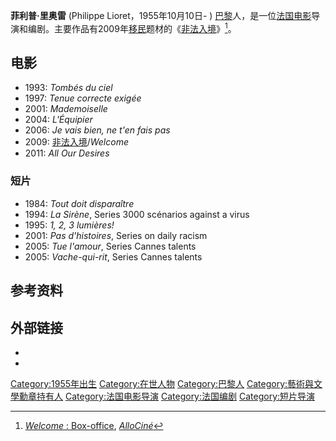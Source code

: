 {{Infobox person
|image =Philippe Lioret.jpg
|caption = 2009年
| name        = Philippe Lioret
| birth_date   = {{Birth date and age|1955|10|10|df=yes}}
| birth_place  = [[法国|法国]][[巴黎|巴黎]]
| death_date   = 
| death_place  = 
| othername   =
| occupation  = 电影导演、编剧
| yearsactive = 1982-现在
}}

'''菲利普·里奥雷''' (Philippe Lioret，1955年10月10日- ) [[巴黎|巴黎]]人，是一位[[法国电影|法国电影]]导演和编剧。主要作品有2009年[[移民|移民]]题材的《[[非法入境|非法入境]]》<ref>[http://www.allocine.fr/film/boxoffice_gen_cfilm=111722.html ''Welcome'' : Box-office], ''[[AlloCiné|AlloCiné]]''</ref>。

== 电影 ==
*1993: ''Tombés du ciel''
*1997: ''Tenue correcte exigée''
*2001: ''Mademoiselle''
*2004: ''L'Équipier''
*2006: ''Je vais bien, ne t'en fais pas''
*2009: [[非法入境|非法入境]]/''Welcome''
*2011: ''All Our Desires''

===短片===
*1984: ''Tout doit disparaître''
*1994: ''La Sirène'', Series 3000 scénarios against a virus
*1995: ''1, 2, 3 lumières!''
*2001: ''Pas d'histoires'', Series on daily racism
*2005: ''Tue l'amour'', Series Cannes talents
*2005: ''Vache-qui-rit'', Series Cannes talents

==参考资料 ==
{{Reflist}}

== 外部链接 ==
* {{imdb name|id=0513371}}
* {{allociné name|id=17724}}

{{Authority control}}
{{DEFAULTSORT:Lioret, Philippe}}
[[Category:1955年出生|Category:1955年出生]]
[[Category:在世人物|Category:在世人物]]
[[Category:巴黎人|Category:巴黎人]]
[[Category:藝術與文學勳章持有人|Category:藝術與文學勳章持有人]]
[[Category:法国电影导演|Category:法国电影导演]]
[[Category:法国编剧|Category:法国编剧]]
[[Category:短片导演|Category:短片导演]]